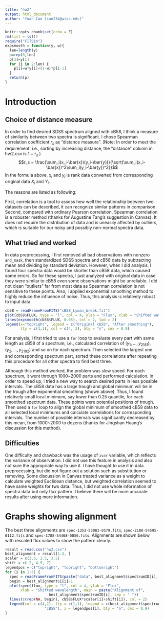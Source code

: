 ```yaml
---
title: "hw2"
output: html_document
author: "Yuan Cao (cao234@wisc.edu)"
---
```


```r
knitr::opts_chunk$set(echo = F)
rm(list = ls())
require("FITSio")
expsmooth = function(y, w){
  len=length(y)
  p=rep(0,len)
  p[1]=y[1]
  for (i in 2:len) {
    p[i]=w*y[i]+(1-w)*p[i-1]
  }
  return(p)
}
```

# Introduction

## Choice of distance measure

In order to find desired SDSS spectrum aligned with cB58, I think a measure of similarity between two spectra is significant. I chose Spearman correlation coefficient $r_s$ as "distance measure". (Note: In order to meet the requirement, i.e., sorting by increasing distance, the "distance" column in hw2.csv is $1-r_s$.) 
$$r_s = \frac{\sum_i(x_i-\bar{x})(y_i-\bar{y})}{\sqrt{\sum_i(x_i-\bar{x})^2\sum_i(y_i-\bar{y})^2}}$$
In the formula above, $x_i$ and $y_i$ is rank data converted from corresponding original data $X_i$ and $Y_i$.

The reasons are listed as following:

First, correlation is a tool to assess how well the relationship between two datasets can be described, it can recognize similar patterns in comparison. Second, compared with ordinary Pearson correlation, Spearman correlation is a robuster method (thanks for Augustine Tang's suggestion in Canvas). It does not require the distribution of data and is uneasily affected by outliers, which is suitable for our noisy and possibly non-normal spectra data. 


## What tried and worked

In data preprocessing, I first removed all bad observations with nonzero `and_mask`, then standardized SDSS spectra and cB58 data by subtracting mean and dividing by standard deviation. However, when I did analysis, I found four spectra data would be shorter than cB58 data, which caused some errors. So for these spectra, I just analyzed with original data in case they were similar to cB58 even some observations might be unreliable. I did not clean "outliers" far from most data as Spearman correlation is not sensitive to these points. Also, I applied exponential smoothing method to highly reduce the influence of noise. Thus, this analysis is relatively robust to input data.

```r
cb58 = readFrameFromFITS("cB58_Lyman_break.fit")
plot(cb58$FLUX, type = "l", col = 4, ylab = "Flux", xlab = "Shifted wavelength", main = "Exponential Smoothing")
lines(expsmooth(cb58$FLUX, 0.05), col = 2, lwd = 2)
legend(x="topright", legend = c("Original cB58", "After smoothing"),
       lty = c(1,1), col = c(4, 2), bty = "n", cex = 0.9)
```


For analysis, I first tried to use a `for` loop to evaluate every part with same length as cB58 of a spectrum, i.e., calculated correlation of $(y_1,\ldots,y_{2181})$, $(y_2,\ldots,y_{2182})$ and so on for each spectrum. Then selected the largest one and corresponding spectrum part, sorted these correlations after repeating this procedure for all other spectra to find best three. 

Although this method worked, the problem was slow speed. For each spectrum, it went through 1000~2000 parts and performed calculation. In order to speed up, I tried a new way to search desired parts in less possible intervals. The cB58 data has a large trough and global minimum will be in the trough after exponential smoothing (shown above). Thus, I found relatively small local minimum, say lower than 0.25 quantile, for each smoothed spectrum data. These points were potential positions of trough. Then used a `for` loop to align the global minimum of smoothed cB58 data to all selected local minimums and calculate correlations for corresponding intervals. The number of possible intervals was significantly decreased by this mean, from 1000~2000 to dozens (thanks for Jingshan Huang's discussion for this method).


## Difficulties

One difficulty and drawback was the usage of `ivar` variable, which reflects the variance of observation. I did not use this feature in analysis and also not sure the appropriate way to use it. I have thought to use it in data preprocessing, but did not figure out a solution such as substitution or removing. Some discussion in Canvas treated variance as a weight to calculate weighted Euclidean distance, but weighted correlation seemed to have same weights for two data. Thus, I did not use whole information of spectra data but only flux pattern. I believe there will be more accurate results after using more information.


# Graphs showing alignment

The best three alignments are `spec-1353-53083-0579.fits`, `spec-2188-54595-0112.fits` and `spec-1788-54468-0050.fits`. Alignments are shown below with rescaled flux values to show the pattern clearly.

```r
result = read.csv("hw2.csv")
best_alignment = result[1:3, ]
scaler = c(3.5, 2.5, 3.5)
shift = c(-2, 4.5, 7)
legendpos = c("topright", "topright", "bottomright")
for (i in 1:3) {
  spec = readFrameFromFITS(paste("data", best_alignment$spectrumID[i], sep = "/"))
  begin = best_alignment$i[i]-1
  plot(spec$flux, type = "l", col = 4, ylab = "Flux", 
       xlab = "Shifted wavelength", main = paste("Alignment of", 
                    best_alignment$spectrumID[i], sep = " "))
  lines(c(rep(NA, begin), cb58$FLUX*scaler[i]+shift[i]), col = 2)
  legend(col = c(4,2), lty = c(1,1), legend = c(best_alignment$spectrumID[i], 
                  "cB58"), x = legendpos[i], bty = "n", cex = 0.9)
}
```